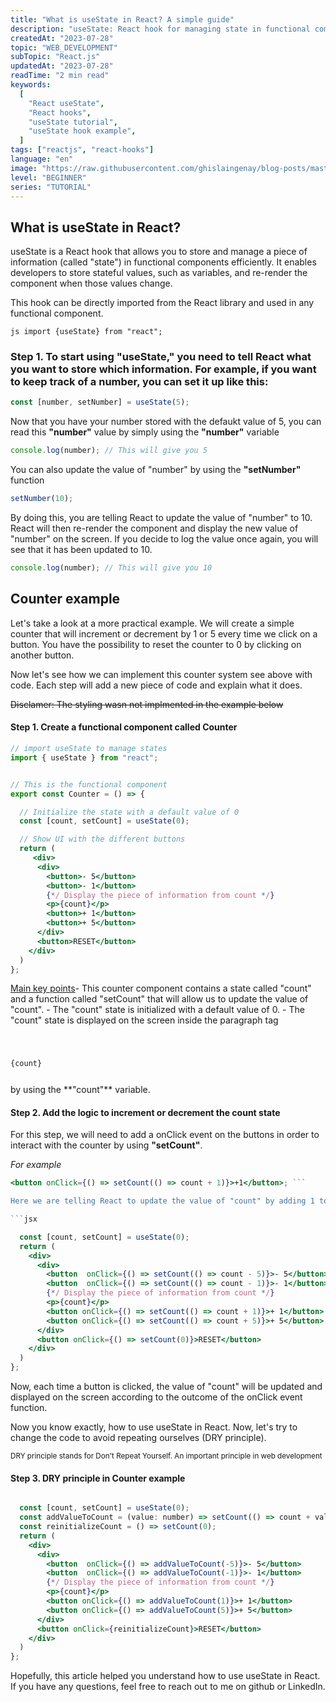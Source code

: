 ```yaml
---
title: "What is useState in React? A simple guide"
description: "useState: React hook for managing state in functional components efficiently."
createdAt: "2023-07-28"
topic: "WEB_DEVELOPMENT"
subTopic: "React.js"
updatedAt: "2023-07-28"
readTime: "2 min read"
keywords:
  [
    "React useState",
    "React hooks",
    "useState tutorial",
    "useState hook example",
  ]
tags: ["reactjs", "react-hooks"]
language: "en"
image: "https://raw.githubusercontent.com/ghislaingenay/blog-posts/master/images/use-state.jpg"
level: "BEGINNER"
series: "TUTORIAL"
---
```


## What is useState in React?

useState is a React hook that allows you to store and manage a piece of information (called "state") in functional components efficiently.
It enables developers to store stateful values, such as variables, and re-render the component when those values change.

This hook can be directly imported from the React library and used in any functional component.

<ClipboardCode>```js import {useState} from "react"; ```</ClipboardCode>

### Step 1. To start using "useState," you need to tell React what you want to store which information. For example, if you want to keep track of a number, you can set it up like this:

```jsx
const [number, setNumber] = useState(5);
```

Now that you have your number stored with the defaukt value of 5, you can read this **"number"** value by simply using the **"number"** variable

```jsx
console.log(number); // This will give you 5
```

You can also update the value of "number" by using the **"setNumber"** function

```jsx
setNumber(10);
```

By doing this, you are telling React to update the value of "number" to 10. React will then re-render the component and display the new value of "number" on the screen.
If you decide to log the value once again, you will see that it has been updated to 10.

```jsx
console.log(number); // This will give you 10
```

## Counter example

Let's take a look at a more practical example. We will create a simple counter that will increment or decrement by 1 or 5 every time we click on a button.
You have the possibility to reset the counter to 0 by clicking on another button.

<CounterState />

Now let's see how we can implement this counter system see above with code.
Each step will add a new piece of code and explain what it does.

~~Disclamer: The styling wasn not implmented in the example below~~

#### Step 1. Create a functional component called Counter

```jsx
// import useState to manage states
import { useState } from "react";


// This is the functional component
export const Counter = () => {

  // Initialize the state with a default value of 0
  const [count, setCount] = useState(0);

  // Show UI with the different buttons
  return (
     <div>
      <div>
        <button>- 5</button>
        <button>- 1</button>
        {*/ Display the piece of information from count */}
        <p>{count}</p>
        <button>+ 1</button>
        <button>+ 5</button>
      </div>
      <button>RESET</button>
    </div>
  )
};
```

<ins>Main key points</ins>- This counter component contains a state called
"count" and a function called "setCount" that will allow us to update the value
of "count". - The "count" state is initialized with a default value of 0. - The
"count" state is displayed on the screen inside the paragraph tag <code>
  <p>{count}</p>
</code> by using the **"count"** variable.

#### Step 2. Add the logic to increment or decrement the count state

For this step, we will need to add a onClick event on the buttons in order to interact with the counter by using **"setCount"**.

<em>For example</em>
```jsx
<button onClick={() => setCount(() => count + 1)}>+1</button>; ```

Here we are telling React to update the value of "count" by adding 1 to the current value of "count" every time we click on the button.

```jsx

  const [count, setCount] = useState(0);
  return (
    <div>
      <div>
        <button  onClick={() => setCount(() => count - 5)}>- 5</button>
        <button  onClick={() => setCount(() => count - 1)}>- 1</button>
        {*/ Display the piece of information from count */}
        <p>{count}</p>
        <button onClick={() => setCount(() => count + 1)}>+ 1</button>
        <button onClick={() => setCount(() => count + 5)}>+ 5</button>
      </div>
      <button onClick={() => setCount(0)}>RESET</button>
    </div>
  )
};
```

Now, each time a button is clicked, the value of "count" will be updated and displayed on the screen according to the outcome of the onClick event function.

Now you know exactly, how to use useState in React. Now, let's try to change the code to avoid repeating ourselves (DRY principle).

<small>
  DRY principle stands for Don't Repeat Yourself. An important principle in web
  development
</small>

#### Step 3. DRY principle in Counter example

```jsx

  const [count, setCount] = useState(0);
  const addValueToCount = (value: number) => setCount(() => count + value);
  const reinitializeCount = () => setCount(0);
  return (
    <div>
      <div>
        <button  onClick={() => addValueToCount(-5)}>- 5</button>
        <button  onClick={() => addValueToCount(-1)}>- 1</button>
        {*/ Display the piece of information from count */}
        <p>{count}</p>
        <button onClick={() => addValueToCount(1)}>+ 1</button>
        <button onClick={() => addValueToCount(5)}>+ 5</button>
      </div>
      <button onClick={reinitializeCount}>RESET</button>
    </div>
  )
};
```

Hopefully, this article helped you understand how to use useState in React. If you have any questions, feel free to reach out to me on github or LinkedIn.
